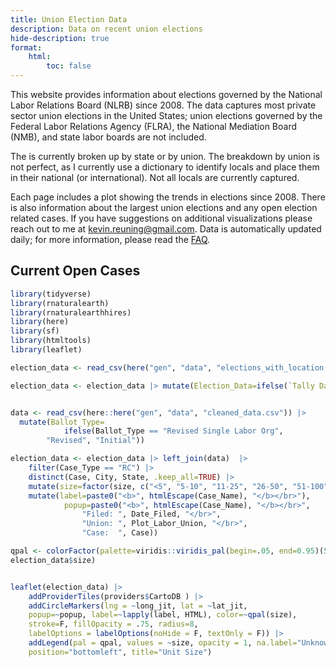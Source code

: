 ```yaml
---
title: Union Election Data
description: Data on recent union elections
hide-description: true
format: 
    html: 
        toc: false
---
```


This website provides information about elections governed by the National Labor Relations Board (NLRB) since 2008. The data captures most private sector union elections in the United States; union elections governed by the Federal Labor Relations Agency (FLRA), the National Mediation Board (NMB), and state labor boards are not included.

The is currently broken up by state or by union. The breakdown by union is not perfect, as I currently use a dictionary to identify locals and place them in their national (or international). Not all locals are currently captured.

Each page includes a plot showing the trends in elections since 2008. There is also information about the largest union elections and any open election related cases. If you have suggestions on additional visualizations please reach out to me at <kevin.reuning@gmail.com>. Data is automatically updated daily; for more information, please read the [FAQ](data/info/faq.qmd).


## Current Open Cases 

```r
library(tidyverse)
library(rnaturalearth)
library(rnaturalearthhires)
library(here)
library(sf)
library(htmltools)
library(leaflet)

election_data <- read_csv(here("gen", "data", "elections_with_location.csv"))

election_data <- election_data |> mutate(Election_Data=ifelse(`Tally Date`=="", "No", "Yes")) |> select(c(starts_with("address"), lat_jit, long_jit, Case, Election_Data))


data <- read_csv(here::here("gen", "data", "cleaned_data.csv")) |> 
  mutate(Ballot_Type= 
            ifelse(Ballot_Type == "Revised Single Labor Org", 
        "Revised", "Initial")) 

election_data <- election_data |> left_join(data)  |> 
    filter(Case_Type == "RC") |>  
    distinct(Case, City, State, .keep_all=TRUE) |> 
    mutate(size=factor(size, c("<5", "5-10", "11-25", "26-50", "51-100", "101-500", "500>"))) |> 
    mutate(label=paste0("<b>", htmlEscape(Case_Name), "</b></br>"), 
            popup=paste0("<b>", htmlEscape(Case_Name), "</b></br>",
                "Filed: ", Date_Filed, "</br>",
                "Union: ", Plot_Labor_Union, "</br>", 
                "Case:  ", Case))

qpal <- colorFactor(palette=viridis::viridis_pal(begin=.05, end=0.95)(5), 
election_data$size)


leaflet(election_data) |> 
    addProviderTiles(providers$CartoDB ) |> 
    addCircleMarkers(lng = ~long_jit, lat = ~lat_jit, 
    popup=~popup, label=~lapply(label, HTML), color=~qpal(size), 
    stroke=F, fillOpacity = .75, radius=8, 
    labelOptions = labelOptions(noHide = F, textOnly = F)) |> 
    addLegend(pal = qpal, values = ~size, opacity = 1, na.label="Unknown", 
    position="bottomleft", title="Unit Size")

```
